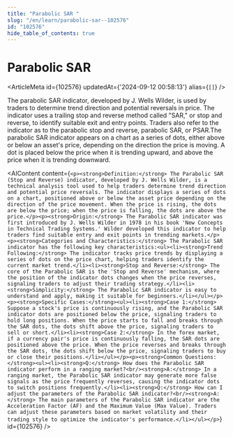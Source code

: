 ```yaml
---
title: "Parabolic SAR "
slug: "/en/learn/parabolic-sar--102576"
id: "102576"
hide_table_of_contents: true
---
```



# Parabolic SAR 

<ArticleMeta id={102576} updatedAt={'2024-09-12 00:58:13'} alias={`[]`} />
<div className='border-solid border-b border-t-0 my-4 border-[var(--ifm-color-gray-300)]' />

The parabolic SAR indicator, developed by J. Wells Wilder, is used by traders to determine trend direction and potential reversals in price. The indicator uses a trailing stop and reverse method called "SAR," or stop and reverse, to identify suitable exit and entry points. Traders also refer to the indicator as to the parabolic stop and reverse, parabolic SAR, or PSAR.The parabolic SAR indicator appears on a chart as a series of dots, either above or below an asset's price, depending on the direction the price is moving. A dot is placed below the price when it is trending upward, and above the price when it is trending downward.

<AIContent content={`<p><strong>Definition:</strong> The Parabolic SAR (Stop and Reverse) indicator, developed by J. Wells Wilder, is a technical analysis tool used to help traders determine trend direction and potential price reversals. The indicator displays a series of dots on a chart, positioned above or below the asset price depending on the direction of the price movement. When the price is rising, the dots are below the price; when the price is falling, the dots are above the price.</p><p><strong>Origin:</strong> The Parabolic SAR indicator was first introduced by J. Wells Wilder in 1978 in his book 'New Concepts in Technical Trading Systems.' Wilder developed this indicator to help traders find suitable entry and exit points in trending markets.</p><p><strong>Categories and Characteristics:</strong> The Parabolic SAR indicator has the following key characteristics:<ul><li><strong>Trend Following:</strong> The indicator tracks price trends by displaying a series of dots on the price chart, helping traders identify the current market trend.</li><li><strong>Stop and Reverse:</strong> The core of the Parabolic SAR is the 'Stop and Reverse' mechanism, where the position of the indicator dots changes when the price reverses, signaling traders to adjust their trading strategy.</li><li><strong>Simplicity:</strong> The Parabolic SAR indicator is easy to understand and apply, making it suitable for beginners.</li></ul></p><p><strong>Specific Cases:</strong><ul><li><strong>Case 1:</strong> Suppose a stock's price is continuously rising, and the Parabolic SAR indicator dots are positioned below the price, signaling traders to hold long positions. When the price starts to fall and breaks through the SAR dots, the dots shift above the price, signaling traders to sell or short.</li><li><strong>Case 2:</strong> In the forex market, if a currency pair's price is continuously falling, the SAR dots are positioned above the price. When the price reverses and breaks through the SAR dots, the dots shift below the price, signaling traders to buy or close their positions.</li></ul></p><p><strong>Common Questions:</strong><ul><li><strong>Q:</strong> How does the Parabolic SAR indicator perform in a ranging market?<br/><strong>A:</strong> In a ranging market, the Parabolic SAR indicator may generate more false signals as the price frequently reverses, causing the indicator dots to switch positions frequently.</li><li><strong>Q:</strong> How can I adjust the parameters of the Parabolic SAR indicator?<br/><strong>A:</strong> The main parameters of the Parabolic SAR indicator are the Acceleration Factor (AF) and the Maximum Value (Max Value). Traders can adjust these parameters based on market volatility and their trading style to optimize the indicator's performance.</li></ul></p>`} id={102576} />
